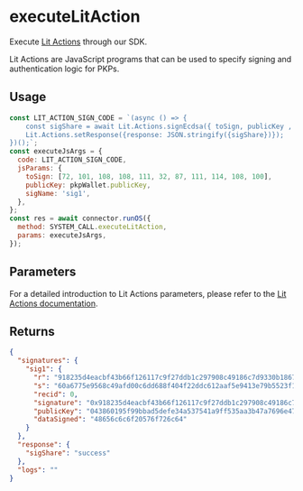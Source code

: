# executeLitAction

Execute [Lit Actions](https://developer.litprotocol.com/LitActions/intro) through our SDK.

Lit Actions are JavaScript programs that can be used to specify signing and authentication logic for PKPs.

## Usage

```javascript
const LIT_ACTION_SIGN_CODE = `(async () => {
    const sigShare = await Lit.Actions.signEcdsa({ toSign, publicKey , sigName });
    Lit.Actions.setResponse({response: JSON.stringify({sigShare})});
})();`;
const executeJsArgs = {
  code: LIT_ACTION_SIGN_CODE,
  jsParams: {
    toSign: [72, 101, 108, 108, 111, 32, 87, 111, 114, 108, 100],
    publicKey: pkpWallet.publicKey,
    sigName: 'sig1',
  },
};
const res = await connector.runOS({
  method: SYSTEM_CALL.executeLitAction,
  params: executeJsArgs,
});
```

## Parameters

For a detailed introduction to Lit Actions parameters, please refer to the [Lit Actions documentation](https://developer.litprotocol.com/LitActions/intro).

## Returns

```json
{
  "signatures": {
    "sig1": {
      "r": "918235d4eacbf43b66f126117c9f27ddb1c297908c49186c7d9330b1867efeb7",
      "s": "60a6775e9568c49afd00c6dd688f404f22ddc612aaf5e9413e79b5523f1e4050",
      "recid": 0,
      "signature": "0x918235d4eacbf43b66f126117c9f27ddb1c297908c49186c7d9330b1867efeb760a6775e9568c49afd00c6dd688f404f22ddc612aaf5e9413e79b5523f1e40501b",
      "publicKey": "043860195f99bbad5defe34a537541a9ff535aa3b47a7696e4705989225dc6741168b9b4398ad07e7136645f014f2e648b83ef0fd4214ce0f72ec38e79bbd750f4",
      "dataSigned": "48656c6c6f20576f726c64"
    }
  },
  "response": {
    "sigShare": "success"
  },
  "logs": ""
}
```
